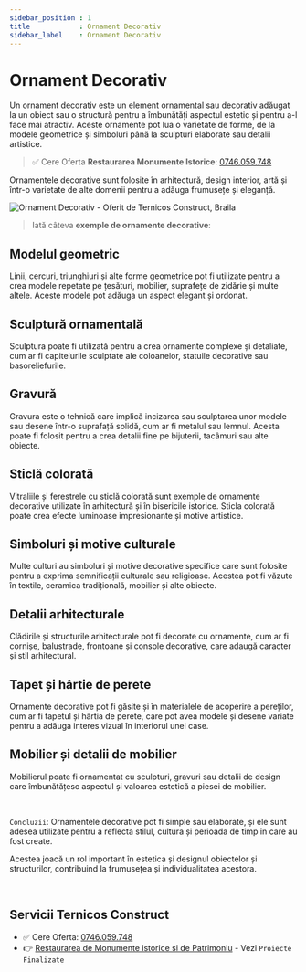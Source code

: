```yaml
---
sidebar_position : 1
title            : Ornament Decorativ
sidebar_label    : Ornament Decorativ
---
```


# Ornament Decorativ

Un ornament decorativ este un element ornamental sau decorativ adăugat la un obiect sau o structură pentru a îmbunătăți aspectul estetic și pentru a-l face mai atractiv. 
Aceste ornamente pot lua o varietate de forme, de la modele geometrice și simboluri până la sculpturi elaborate sau detalii artistice. 

> ✅ Cere Oferta **Restaurarea Monumente Istorice**: [0746.059.748](tel:0746.059.748)

Ornamentele decorative sunt folosite în arhitectură, design interior, artă și într-o varietate de alte domenii pentru a adăuga frumusețe și eleganță.

![Ornament Decorativ - Oferit de Ternicos Construct, Braila](https://github-production-user-asset-6210df.s3.amazonaws.com/50270662/267095465-05f2429f-f6c9-4e9b-b29f-fe1eddf42761.png)

> Iată câteva **exemple de ornamente decorative**:

## **Modelul geometric** 

Linii, cercuri, triunghiuri și alte forme geometrice pot fi utilizate pentru a crea modele repetate pe țesături, mobilier, suprafețe de zidărie și multe altele. Aceste modele pot adăuga un aspect elegant și ordonat.

## **Sculptură ornamentală** 

Sculptura poate fi utilizată pentru a crea ornamente complexe și detaliate, cum ar fi capitelurile sculptate ale coloanelor, statuile decorative sau basoreliefurile.

## **Gravură** 

Gravura este o tehnică care implică incizarea sau sculptarea unor modele sau desene într-o suprafață solidă, cum ar fi metalul sau lemnul. Acesta poate fi folosit pentru a crea detalii fine pe bijuterii, tacâmuri sau alte obiecte.

## **Sticlă colorată** 

Vitraliile și ferestrele cu sticlă colorată sunt exemple de ornamente decorative utilizate în arhitectură și în bisericile istorice. Sticla colorată poate crea efecte luminoase impresionante și motive artistice.

## **Simboluri și motive culturale** 

Multe culturi au simboluri și motive decorative specifice care sunt folosite pentru a exprima semnificații culturale sau religioase. Acestea pot fi văzute în textile, ceramica tradițională, mobilier și alte obiecte.

## **Detalii arhitecturale** 

Clădirile și structurile arhitecturale pot fi decorate cu ornamente, cum ar fi cornișe, balustrade, frontoane și console decorative, care adaugă caracter și stil arhitectural.

## **Tapet și hârtie de perete** 

Ornamente decorative pot fi găsite și în materialele de acoperire a pereților, cum ar fi tapetul și hârtia de perete, care pot avea modele și desene variate pentru a adăuga interes vizual în interiorul unei case.

## **Mobilier și detalii de mobilier** 

Mobilierul poate fi ornamentat cu sculpturi, gravuri sau detalii de design care îmbunătățesc aspectul și valoarea estetică a piesei de mobilier.

<br />

`Concluzii`: Ornamentele decorative pot fi simple sau elaborate, și ele sunt adesea utilizate pentru a reflecta stilul, cultura și perioada de timp în care au fost create. 

Acestea joacă un rol important în estetica și designul obiectelor și structurilor, contribuind la frumusețea și individualitatea acestora.

<br />

## Servicii Ternicos Construct

- ✅ Cere Oferta: [0746.059.748](tel:0746.059.748)
- 👉 [Restaurarea de Monumente istorice si de Patrimoniu](https://ternicos-construct.ro/) - Vezi `Proiecte Finalizate`
